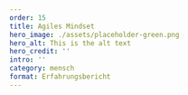 ---
order: 15
title: Agiles Mindset
hero_image: ./assets/placeholder-green.png
hero_alt: This is the alt text
hero_credit: ''
intro: ''
category: mensch
format: Erfahrungsbericht
---
